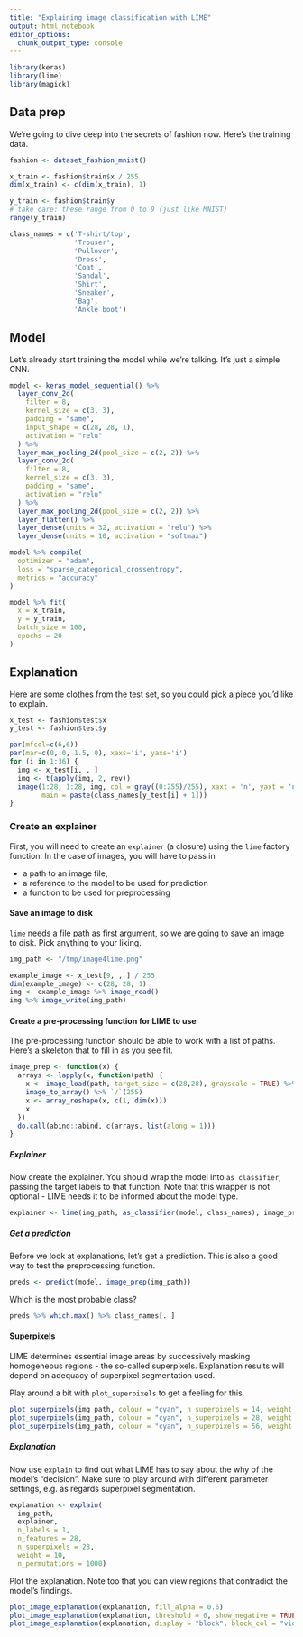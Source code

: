 ```yaml
---
title: "Explaining image classification with LIME"
output: html_notebook
editor_options: 
  chunk_output_type: console
---
```



```r
library(keras)
library(lime)
library(magick)
```


## Data prep

We're going to dive deep into the secrets of fashion now. Here's the training data.

```r
fashion <- dataset_fashion_mnist()

x_train <- fashion$train$x / 255
dim(x_train) <- c(dim(x_train), 1)

y_train <- fashion$train$y
# take care: these range from 0 to 9 (just like MNIST)
range(y_train)

class_names = c('T-shirt/top',
                'Trouser',
                'Pullover',
                'Dress',
                'Coat', 
                'Sandal',
                'Shirt',
                'Sneaker',
                'Bag',
                'Ankle boot')
```


## Model

Let's already start training the model while we're talking. It's just a simple CNN.

```r
model <- keras_model_sequential() %>%
  layer_conv_2d(
    filter = 8,
    kernel_size = c(3, 3),
    padding = "same",
    input_shape = c(28, 28, 1),
    activation = "relu"
  ) %>%
  layer_max_pooling_2d(pool_size = c(2, 2)) %>%
  layer_conv_2d(
    filter = 8,
    kernel_size = c(3, 3),
    padding = "same",
    activation = "relu"
  ) %>%
  layer_max_pooling_2d(pool_size = c(2, 2)) %>%
  layer_flatten() %>%
  layer_dense(units = 32, activation = "relu") %>%
  layer_dense(units = 10, activation = "softmax")

model %>% compile(
  optimizer = "adam",
  loss = "sparse_categorical_crossentropy",
  metrics = "accuracy"
)

model %>% fit(
  x = x_train,
  y = y_train,
  batch_size = 100,
  epochs = 20
)
```


## Explanation

Here are some clothes from the test set, so you could pick a piece you'd like to explain.

```r
x_test <- fashion$test$x 
y_test <- fashion$test$y

par(mfcol=c(6,6))
par(mar=c(0, 0, 1.5, 0), xaxs='i', yaxs='i')
for (i in 1:36) { 
  img <- x_test[i, , ]
  img <- t(apply(img, 2, rev)) 
  image(1:28, 1:28, img, col = gray((0:255)/255), xaxt = 'n', yaxt = 'n',
        main = paste(class_names[y_test[i] + 1]))
}
```


### Create an explainer

First, you will need to create an `explainer` (a closure) using the `lime` factory function.
In the case of images, you will have to pass in

- a path to an image file,
- a reference to the model to be used for prediction
- a function to be used for preprocessing 

 

#### Save an image to disk

`lime` needs a file path as first argument, so we are going to save an image to disk.
Pick anything to your liking.


```r
img_path <- "/tmp/image4lime.png"

example_image <- x_test[9, , ] / 255
dim(example_image) <- c(28, 28, 1)
img <- example_image %>% image_read()
img %>% image_write(img_path)
```



#### Create a pre-processing function for LIME to use

The pre-processing function should be able to work with a list of paths.
Here's a skeleton that to fill in as you see fit.

```r
image_prep <- function(x) {
  arrays <- lapply(x, function(path) {
    x <- image_load(path, target_size = c(28,28), grayscale = TRUE) %>%
    image_to_array() %>% `/`(255)
    x <- array_reshape(x, c(1, dim(x)))
    x
  })
  do.call(abind::abind, c(arrays, list(along = 1)))
}
```


##### Explainer

Now create the explainer. You should wrap the model into `as classifier`, passing the target labels to that function.
Note that this wrapper is not optional - LIME needs it to be informed about the model type.

```r
explainer <- lime(img_path, as_classifier(model, class_names), image_prep)
```


##### Get a prediction

Before we look at explanations, let's get a prediction.
This is also a good way to test the preprocessing function.

```r
preds <- predict(model, image_prep(img_path))
```


Which is the most probable class?

```r
preds %>% which.max() %>% class_names[. ]
```


#### Superpixels

LIME determines essential image areas by successively masking homogeneous regions - the so-called superpixels.
Explanation results will depend on adequacy of superpixel segmentation used.

Play around a bit with `plot_superpixels` to get a feeling for this.


```r
plot_superpixels(img_path, colour = "cyan", n_superpixels = 14, weight = 10)
plot_superpixels(img_path, colour = "cyan", n_superpixels = 28, weight = 10)
plot_superpixels(img_path, colour = "cyan", n_superpixels = 56, weight = 10)
```


##### Explanation

Now use `explain` to find out what LIME has to say about the why of the model's "decision".
Make sure to play around with different parameter settings, e.g. as regards superpixel segmentation.

```r
explanation <- explain(
  img_path, 
  explainer,
  n_labels = 1, 
  n_features = 28,
  n_superpixels = 28,
  weight = 10, 
  n_permutations = 1000)
```

Plot the explanation. Note too that you can view regions that contradict the model's findings.

```r
plot_image_explanation(explanation, fill_alpha = 0.6)
plot_image_explanation(explanation, threshold = 0, show_negative = TRUE, fill_alpha = 0.6)
plot_image_explanation(explanation, display = "block", block_col = "violet")
```


